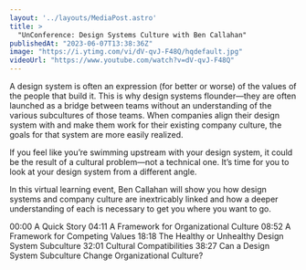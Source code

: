 ```yaml
---
layout: '../layouts/MediaPost.astro'
title: >
  "UnConference: Design Systems Culture with Ben Callahan"
publishedAt: "2023-06-07T13:38:36Z"
image: "https://i.ytimg.com/vi/dV-qvJ-F48Q/hqdefault.jpg"
videoUrl: "https://www.youtube.com/watch?v=dV-qvJ-F48Q"
---
```

A design system is often an expression (for better or worse) of the values of the people that build it. This is why design systems flounder—they are often launched as a bridge between teams without an understanding of the various subcultures of those teams. When companies align their design system with and make them work for their existing company culture, the goals for that system are more easily realized.

If you feel like you’re swimming upstream with your design system, it could be the result of a cultural problem—not a technical one. It’s time for you to look at your design system from a different angle.

In this virtual learning event, Ben Callahan will show you how design systems and company culture are inextricably linked and how a deeper understanding of each is necessary to get you where you want to go.

00:00 A Quick Story
04:11 A Framework for Organizational Culture
08:52 A Framework for Competing Values
18:18 The Healthy or Unhealthy Design System Subculture
32:01 Cultural Compatibilities
38:27 Can a Design System Subculture Change Organizational Culture?
